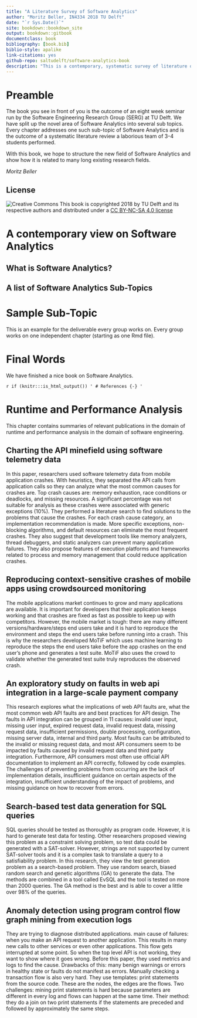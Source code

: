 ```yaml
--- 
title: "A Literature Survey of Software Analytics"
author: "Moritz Beller, IN4334 2018 TU Delft"
date: "`r Sys.Date()`"
site: bookdown::bookdown_site
output: bookdown::gitbook
documentclass: book
bibliography: [book.bib]
biblio-style: apalike
link-citations: yes
github-repo: saltudelft/software-analytics-book
description: "This is a contemporary, systematic survey of literature on Software Analytics."
---
```


# Preamble {#intro}

The book you see in front of you is the outcome of an eight week seminar run by the Software Engineering Research Group (SERG) at TU Delft. We have split up the novel area of Software Analytics into several sub topics. Every chapter addresses one such sub-topic of Software Analytics and is the outcome of a systematic literature review a laborious team of 3-4 students performed.

With this book, we hope to structure the new field of Software Analytics and show how it is related to many long existing research fields.

*Moritz Beller*



## License

![Creative Commons](figures/cc-nc-sa.png)
This book is copyrighted 2018 by TU Delft and its
respective authors and distributed under a [CC BY-NC-SA 4.0
license](https://creativecommons.org/licenses/by-nc-sa/4.0/)

<!--chapter:end:index.Rmd-->

# A contemporary view on Software Analytics

## What is Software Analytics?

## A list of Software Analytics Sub-Topics

<!--chapter:end:01-definition.Rmd-->

# Sample Sub-Topic

This is an example for the deliverable every group works on. Every group works on one independent chapter (starting as one Rmd file).

<!--chapter:end:02-sample.Rmd-->

# Final Words

We have finished a nice book on Software Analytics.

<!--chapter:end:03-summary.Rmd-->

`r if (knitr:::is_html_output()) '
# References {-}
'`

<!--chapter:end:04-references.Rmd-->

# Runtime and Performance Analysis

This chapter contains summaries of relevant publications in the domain of runtime and performance analysis in the domain of software engineering. 

## Charting the API minefield using software telemetry data

In this paper, researchers used software telemetry data from mobile application crashes. With heuristics, they separated the API calls from application calls so they can analyze what the most common causes for crashes are. Top crash causes are: memory exhaustion, race conditions or deadlocks, and missing resources. A significant percentage was not suitable for analysis as these crashes were associated with generic exceptions (10%). They performed a literature search to find solutions to the problems that cause the crashes. For each crash cause category, an implementation recommendation is made. More specific exceptions, non-blocking algorithms, and default resources can eliminate the most frequent crashes. They also suggest that development tools like memory analyzers, thread debuggers, and static analyzers can prevent many application failures. They also propose features of execution platforms and frameworks related to process and memory management that could reduce application crashes.

## Reproducing context-sensitive crashes of mobile apps using crowdsourced monitoring

The mobile applications market continues to grow and many applications are available. It is important for developers that their application keeps working and that crashes are fixed as fast as possible to keep up with competitors. However, the mobile market is tough: there are many different versions/hardware/steps end users take and it is hard to reproduce the environment and steps the end users take before running into a crash. This is why the researchers developed MoTiF which uses machine learning to reproduce the steps the end users take before the app crashes on the end user’s phone and generates a test suite. MoTiF also uses the crowd to validate whether the generated test suite truly reproduces the observed crash.

## An exploratory study on faults in web api integration in a large-scale payment company

This research explores what the implications of web API faults are, what the most common web API faults are and best practices for API design. The faults in API integration can be grouped in 11 causes: invalid user input, missing user input, expired request data, invalid request data, missing request data, insufficient permissions, double processing, configuration, missing server data, internal and third party. Most faults can be attributed to the invalid or missing request data, and most API consumers seem to be impacted by faults caused by invalid request data and third party integration. Furthermore, API consumers most often use official API documentation to implement an API correctly, followed by code examples. The challenges of preventing problems from occurring are the lack of implementation details, insufficient guidance on certain aspects of the integration, insufficient understanding of the impact of problems, and missing guidance on how to recover from errors.

## Search-based test data generation for SQL queries

SQL queries should be tested as thoroughly as program code. However, it is hard to generate test data for testing. Other researchers proposed viewing this problem as a constraint solving problem, so test data could be generated with a SAT-solver. However, strings are not supported by current SAT-solver tools and it is a complex task to translate a query to a satisfiability problem. In this research, they view the test generation problem as a search-based problem. They use random search, biased random search and genetic algorithms (GA) to generate the data. The methods are combined in a tool called EvSQL and the tool is tested on more than 2000 queries. The GA method is the best and is able to cover a little over 98% of the queries. 

## Anomaly detection using program control flow graph mining from execution logs

They are trying to diagnose distributed applications. main cause of failures: when you make an API request to another application. This results in many new calls to other services or even other applications. This flow gets interrupted at some point. So when the top level API is not working, they want to show where it goes wrong. Before this paper, they used metrics and logs to find the cause. Drawbacks of this: many benign warnings or errors in healthy state or faults do not manifest as errors. Manually checking a transaction flow is also very hard. They use templates: print statements from the source code. These are the nodes, the edges are the flows. Two challenges: mining print statements is hard because parameters are different in every log and flows can happen at the same time. Their method: they do a join on two print statements if the statements are preceded and followed by approximately the same steps. 

<!--chapter:end:05-runtime-and-performance-analysis.Rmd-->

